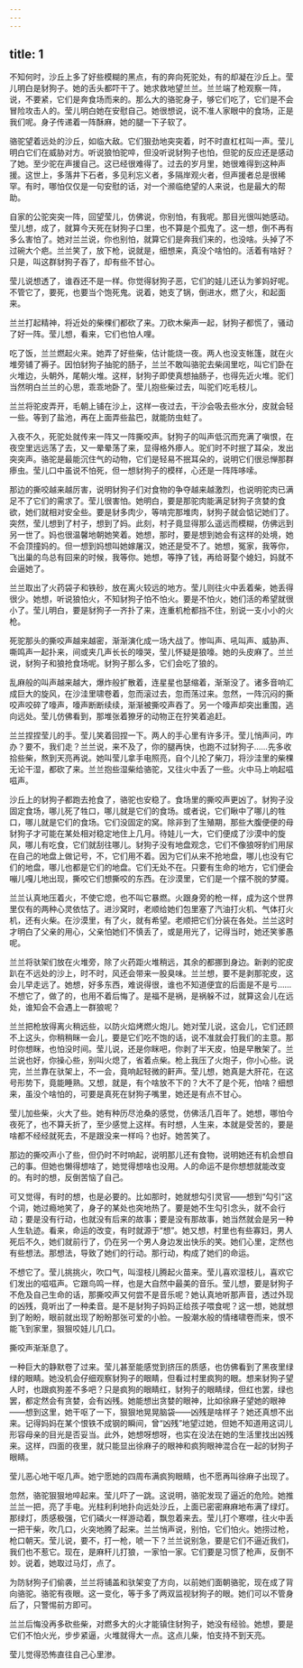 ```yaml
---
---
---
```

title: 1
---



不知何时，沙丘上多了好些模糊的黑点，有的奔向死驼处，有的却凝在沙丘上。莹儿明白是豺狗子。她的舌头都吓干了。她求救地望兰兰。兰兰端了枪观察一阵，说，不要紧，它们是奔食场而来的。那么大的骆驼身子，够它们吃了，它们是不会冒险攻击人的。莹儿明白她在安慰自己。她很想说，说不准人家眼中的食场，正是我们呢。身子传递着一阵酥麻，她的腿一下子软了。

骆驼望着远处的沙丘，如临大敌。它们狠劲地突突着，时不时直杠杠叫一声。莹儿明白它们在威胁对方。听说狼怕驼啐，但没听说豺狗子也怕，但驼的反应还是感动了她。至少驼在声援自己。这已经很难得了。过去的岁月里，她很难得到这种声援。这世上，多落井下石者，多见利忘义者，多隔岸观火者，但声援者总是很稀罕。有时，哪怕仅仅是一句安慰的话，对一个濒临绝望的人来说，也是最大的帮助。

自家的公驼突突一阵，回望莹儿，仿佛说，你别怕，有我呢。那目光很叫她感动。莹儿想，成了，就算今天死在豺狗子口里，也不算是个孤鬼了。这一想，倒不再有多么害怕了。她对兰兰说，你也别怕，就算它们是奔我们来的，也没啥。头掉了不过碗大个疤。兰兰笑了，放下枪，说就是，细想来，真没个啥怕的。活着有啥好？只是，叫这群豺狗子吞了，却有些不甘心。

莹儿说想透了，谁吞还不是一样。你觉得豺狗子恶，它们的娃儿还认为爹妈好呢。不管它了，要死，也要当个饱死鬼。说着，她支了锅，倒进水，燃了火，和起面来。

兰兰打起精神，将近处的柴棵们都砍了来。刀砍木柴声一起，豺狗子都慌了，骚动了好一阵。莹儿想，看来，它们也怕人哩。

吃了饭，兰兰燃起火来。她弄了好些柴，估计能烧一夜。两人也没支帐篷，就在火堆旁铺了褥子。因怕豺狗子抽驼的肠子，兰兰不敢叫骆驼去柴阔里吃，叫它们卧在火堆边，头朝外，尾朝火堆。这样，豺狗子即使真想抽肠子，也得先近火堆。驼们当然明白兰兰的心思，乖乖地卧了。莹儿抱些柴过去，叫驼们吃毛枝儿。

兰兰将驼皮弄开，毛朝上铺在沙上，这样一夜过去，干沙会吸去些水分，皮就会轻一些。等到了盐池，再在上面弄些盐巴，就能防虫蛀了。

入夜不久，死驼处就传来一阵又一阵撕咬声。豺狗子的叫声低沉而充满了嗔恨，在夜空里远远荡了去，又一晕晕荡了来，显得格外瘆人。驼们时不时抿了耳朵，发出突突声。骆驼是最能沉住气的动物，它们是轻易不抿耳朵的，说明它们很忌惮那群瘆虫。莹儿口中虽说不怕死，但一想豺狗子的模样，心还是一阵阵哆嗦。

那边的撕咬越来越厉害，说明豺狗子们对食物的争夺越来越激烈，也说明驼肉已满足不了它们的需求了。莹儿很害怕。她明白，要是那驼肉能满足豺狗子贪婪的食欲，她们就相对安全些。要是豺多肉少，等啃完那堆肉，豺狗子就会惦记她们了。突然，莹儿想到了村子，想到了妈。此刻，村子竟显得那么遥远而模糊，仿佛远到另一世了。妈也很温馨地朝她笑着。她想，那时，要是想到她会有这样的处境，她不会顶撞妈的。但一想到妈想叫她嫁屠汉，她还是受不了。她想，冤家，我等你，飞出巢的鸟总有回来的时候，我等你。她想，等挣了钱，再给哥娶个媳妇，妈就不会逼她了。

兰兰取出了火药袋子和铁砂，放在离火较远的地方。莹儿则往火中丢着柴，她丢得很少。她想，听说狼怕火，不知豺狗子怕不怕火。要是不怕火，她们活的希望就很小了。莹儿明白，要是豺狗子一齐扑了来，连重机枪都挡不住，别说一支小小的火枪。

死驼那头的撕咬声越来越密，渐渐演化成一场大战了。惨叫声、吼叫声、威胁声、嘶鸣声一起扑来，间或夹几声长长的嚎哭，莹儿怀疑是狼嚎。她的头皮麻了。兰兰说，豺狗子和狼抢食场呢。豺狗子那么多，它们会吃了狼的。

乱麻般的叫声越来越大，爆炸般扩散着，连星星也瑟缩着，渐渐没了。诸多音响汇成巨大的旋风，在沙洼里啸卷着，忽而滚过去，忽而荡过来。忽然，一阵沉闷的撕咬声咬碎了嚎声，嚎声断断续续，渐渐被撕咬声吞了。另一个嚎声却突出重围，逃向远处。莹儿仿佛看到，那堆张着獠牙的动物正在狞笑着追赶。

兰兰捏捏莹儿的手。莹儿笑着回捏一下。两人的手心里有许多汗。莹儿悄声问，咋办？要不，我们走？兰兰说，来不及了，你的腿再快，也跑不过豺狗子……先多收拾些柴，熬到天亮再说。她叫莹儿拿手电照亮，自个儿抡了柴刀，将沙洼里的柴棵无论干湿，都砍了来。兰兰抱些湿柴给骆驼，又往火中丢了一些。火中马上响起嗞嗞声。

沙丘上的豺狗子都跑去抢食了，骆驼也安稳了。食场里的撕咬声更凶了。豺狗子没固定食场，哪儿死了牲口，哪儿就是它们的食场。或者说，它们瞅中了哪儿的牲口，哪儿就是它们的食场。它们没固定的窝。除非到了生殖期，那些大腹便便的母豺狗子才可能在某处相对稳定地住上几月。待娃儿一大，它们便成了沙漠中的旋风，哪儿有吃食，它们就刮往哪儿。豺狗子没有地盘观念，它们不像狼呀豹们用尿在自己的地盘上做记号，不，它们用不着。因为它们从来不抢地盘，哪儿也没有它们的地盘，哪儿也都是它们的地盘。它们无处不在。只要有生命的地方，它们便会嘣儿嘎儿地出现，撕咬它们想撕咬的东西。在沙漠里，它们是一个摆不脱的梦魇。

兰兰认真地压着火，不使它熄，也不叫它暴燃。火跟身旁的枪一样，成为这个世界里仅有的两种心灵依怙了。进沙窝时，老顺给她们包里塞了汽油打火机、气体打火机，还有火柴。在沙漠里，有了火，就有希望。老顺把它们分装在各处。兰兰这时才明白了父亲的用心，父亲怕她们不慎丢了，或是用光了，记得当时，她还笑爹愚呢。

兰兰将驮架们放在火堆旁，除了火药距火堆稍远，其余的都挪到身边。新剥的驼皮趴在不远处的沙上，时不时，风还会带来一股臭味。兰兰想，要不是剥那驼皮，这会儿早走远了。她想，好多东西，难说得很，谁也不知道便宜的后面是不是亏……不想它了，做了的，也用不着后悔了。是福不是祸，是祸躲不过，就算这会儿在远处，谁知会不会遇上一群狼呢？

兰兰把枪放得离火稍远些，以防火焰烤燃火炮儿。她对莹儿说，这会儿，它们还顾不上这头，你稍稍眯一会儿，要是它们吃不饱的话，说不准就会打我们的主意。那时你想眯，也怕没时间。莹儿说，还是你眯吧，你剥了半天皮，怕是早散架了。兰兰说也好，你操心些，别叫火熄了，省着点柴。枪上我压了火炮子，你小心些。说完，兰兰靠在驮架上，不一会，竟响起轻微的鼾声。莹儿想，她真是大肝花，在这号形势下，竟能睡熟。又想，就是，有个啥放不下的？大不了是个死，怕啥？细想来，虽没个啥怕的，可要是真死在豺狗子嘴里，她还是有点不甘心。

莹儿加些柴，火大了些。她有种历尽沧桑的感觉，仿佛活几百年了。她想，哪怕今夜死了，也不算夭折了，至少感觉上这样。有时想，人生来，本就是受苦的，要是啥都不经经就死去，不是跟没来一样吗？也好。她苦笑了。

那边的撕咬声小了些，但仍时不时响起，说明那儿还有食物，说明她还有机会想自己的事。但她也懒得想啥了，她觉得想啥也没用。人的命运不是你想想就能改变的。有时的想，反倒苦恼了自己。

可又觉得，有时的想，也是必要的。比如那时，她就想勾引灵官——想到“勾引”这个词，她过瘾地笑了，身子的某处也突地热了。要是她不生勾引念头，就不会行动；要是没有行动，也就没有后来的故事；要是没有那故事，她当然就会是另一种人生轨迹。看来，命运的改变，有时就源于“想”。她又想，村里也有些寡妇，男人死后不久，她们就前行了，仍在另一个男人身边发出快乐的笑。她们心里，定然也有些想法。那想法，导致了她们的行动。那行动，构成了她们的命运。

不想它了。莹儿挑挑火，吹口气，叫湿枝儿腾起火苗来。莹儿喜欢湿枝儿，喜欢它们发出的嗞嗞声。它跟鸟鸣一样，也是大自然中最美的音乐。莹儿想，要是豺狗子不危及自己生命的话，那撕咬声又何尝不是音乐呢？她认真地听那声音，透过外现的凶残，竟听出了一种柔音。是不是豺狗子妈妈正给孩子喂食呢？这一想，她就想到了盼盼，眼前就出现了盼盼那张可爱的小脸。一股潮水般的情绪啸卷而来，恨不能飞到家里，狠狠咬娃儿几口。

撕咬声渐渐息了。

一种巨大的静默卷了过来。莹儿甚至能感觉到挤压的质感，也仿佛看到了黑夜里绿绿的眼睛。她没机会仔细观察豺狗子的眼睛，但看过村里疯狗的眼。想来豺狗子望人时，也跟疯狗差不多吧？只是疯狗的眼睛红，豺狗子的眼睛绿，但红也罢，绿也罢，都定然会有贪婪，会有凶残。她能想出贪婪的眼神，比如徐麻子望她的眼神——想到这里，她干呕了一下，狠狠地晃晃脑袋——凶残是啥样子？她还真想不出来。记得妈妈在某个恨铁不成钢的瞬间，曾“凶残”地望过她，但她不知道用这词儿形容母亲的目光是否妥当。此外，她想呀想呀，也实在没法在她的生活里找出凶残来。这样，四面的夜里，就只能显出徐麻子的眼神和疯狗眼神混合在一起的豺狗子眼睛。

莹儿恶心地干呕几声。她宁愿她的四周布满疯狗眼睛，也不愿再叫徐麻子出现了。

忽然，骆驼狠狠地啐起来。莹儿吓了一跳。这说明，骆驼发现了逼近的危险。她推兰兰一把，亮了手电。光柱利利地扑向远处沙丘，上面已密密麻麻地布满了绿灯。那绿灯，质感极强，它们磷火一样游动着，飘忽着来去。莹儿打个寒噤，往火中丢一把干柴，吹几口，火突地腾了起来。兰兰悄声说，别怕，它们怕火。她捞过枪，枪口朝天。莹儿说，要不，打一枪，唬一下？兰兰说别急，要是它们不逼近我们，我们也不惹它。现在，是麻秆儿打狼，一家怕一家。它们要是习惯了枪声，反倒不妙。说着，她取过马灯，点了。

为防豺狗子们偷袭，兰兰将铺盖和驮架变了方向，以前她们面朝骆驼，现在成了背向骆驼。骆驼有夜眼。这一变化，等于多了两双监视豺狗子的眼。她们可以不管身后了，只警惕前方即可。

兰兰后悔没再多砍些柴，对燃多大的火才能镇住豺狗子，她没有经验。她想，要是它们不怕火光，步步紧逼，火堆就得大一点。这点儿柴，怕支持不到天亮。

莹儿觉得恐怖直往自己心里渗。
